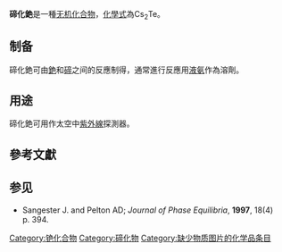 {{chembox
| verifiedrevid = 
|   Name = 碲化銫
|CustomizedImage=[[File:2.svg|File:2.svg]][[File:Cs+.svg|File:Cs+.svg]][[File:Telluride_ion.png|52px]]
|   OtherNames =
| Section1 = {{Chembox Identifiers
|   CASNo = 12191-06-9
|   CASNo_Ref = {{cascite|correct|CAS}}
  }}
| Section2 = {{Chembox Properties
|   Formula = Cs<sub>2</sub>Te
|   Appearance = 黃色粉末
|   MolarMass = 298.64
|   Density = 
|   Solubility = 
|   MeltingPt =  {{convert|821|C|K}}<ref>Chuntonov, K. A.; Kuznetsov, A. N.; Fedorov, V. M.; Yatsenko, S. P. Synthesis of alloys and phase diagram of the cesium-​tellurium system{{ru}}. ''Izvestiya Akademii Nauk SSSR, Neorganicheskie Materialy'', 1982. 18 (7): 1108-1112. ISSN: 0002-337X.</ref>
|   BoilingPt = }}
| Section8 = {{Chembox Related
|   OtherCations = [[碲化鋰|碲化鋰]]、[[碲化鉀|碲化鉀]]、[[碲化鉀|碲化鉀]]、[[碲化銣|碲化銣]]
|   OtherAnions = [[氧化銫|氧化銫]]、[[硫化銫|硫化銫]]、[[硒化銫|硒化銫]]、[[釙化銫|釙化銫]]
 }}
}}
'''碲化銫'''是一種[[无机化合物|无机化合物]]，[[化學式|化學式]]為Cs<sub>2</sub>Te。

==制备==
碲化銫可由[[銫|銫]]和[[碲|碲]]之间的反應制得，通常進行反應用[[液氨|液氨]]作為溶劑。

==用途==
碲化銫可用作太空中[[紫外線|紫外線]]探測器。

== 參考文獻 ==
{{reflist}}

== 参见 ==

* Sangester J. and Pelton AD; ''Journal of Phase Equilibria'', '''1997''', 18(4) p. 394.

{{無機化合物小作品}}

{{銫化合物}}
{{碲化物}}

[[Category:铯化合物|Category:铯化合物]]
[[Category:碲化物|Category:碲化物]]
[[Category:缺少物质图片的化学品条目|Category:缺少物质图片的化学品条目]]